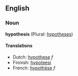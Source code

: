 ==English==

===Noun===
'''hypothesis''' (Plural: [[hypotheses]])

====Translations====
*Dutch: [[hypothese]] ''f''
*Finnish: [[hypoteesi]]
*French: [[hypothèse]] ''f''